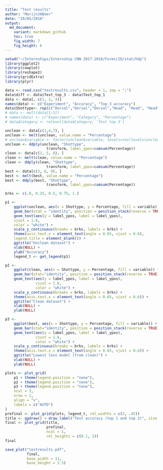 ```yaml
---
title: "Test results"
author: "MarijnJABoer"
date: "29/05/2018"
output:
  md_document:
    variant: markdown_github
    toc: true
    fig_width: 7
    fig_height: 6
---
```


```r
setwd("~/Internships/Internship CNN 2017-2018/FormicID/stat/hdp")
library(ggplot2)
library(cowplot)
library(reshape2)
library(gridExtra)
library(plyr)

```

```r
data <- read.csv("testresults.csv", header = 1, sep = ";")
data$diff <- data$Test_top_3 - data$Test_top_1
data <- data[, c(1, 2, 4)]
names(data) <- c("Experiment", "Accuracy", "Top 3 accuracy")
data$Shottype<- rep(c("Dorsal","Dorsal","Dorsal","Head", "Head", "Head", "Profile","Profile", "Profile"), times=1)
# data <- melt(data[1:3])
# names(data) <- c("Experiment", "Category", "Percentage")
# data$Category <- relevel(data$Category, 'Test top 3')

unclean <- data[c(1,4,7), ]
unclean <- melt(unclean, value.name = "Percentage")
# unclean$variable <- factor(unclean$variable, levels=rev(levels(unclean$variable)))
unclean <- ddply(unclean, "Shottype",
                   transform, label_ypos=cumsum(Percentage))
clean <- data[c(2, 5, 8), ]
clean <- melt(clean, value.name = "Percentage")
clean <- ddply(clean, "Shottype",
                   transform, label_ypos=cumsum(Percentage))
best <- data[c(3, 6, 9), ]
best <- melt(best, value.name = "Percentage")
best <- ddply(best, "Shottype",
                   transform, label_ypos=cumsum(Percentage))

```

```r
brks <- c(.0, 0.25, 0.5, 0.75, 1.)
```


```r
p1 <-
    ggplot(unclean, aes(x = Shottype, y = Percentage, fill = variable)) +
    geom_bar(stat = "identity", position = position_stack(reverse = TRUE)) +
    geom_text(aes(y = label_ypos, label = label_ypos),
    vjust = 1.6,
    color = "white") +
    scale_y_continuous(breaks = brks, labels = brks) +
    theme(axis.text.x = element_text(angle = 0.65, vjust = 0.6),
    legend.title = element_blank()) +
    ggtitle("Unclean dataset") +
    xlab(NULL) +
    ylab("Accuracy")
    legend_t <- get_legend(p1)
```
    
```r
p2 <-
    ggplot(clean, aes(x = Shottype, y = Percentage, fill = variable)) +
    geom_bar(stat="identity", position = position_stack(reverse = TRUE)) +
    geom_text(aes(y = label_ypos, label = label_ypos),
              vjust = 1.6,
              color = "white") +
    scale_y_continuous(breaks = brks, labels = brks) +
    theme(axis.text.x = element_text(angle = 0.65, vjust = 0.6)) +
    ggtitle("Clean dataset") +
    xlab(NULL) +
    ylab(NULL)
```

```r
p3 <-
    ggplot(best, aes(x = Shottype, y = Percentage, fill = variable)) +
    geom_bar(stat="identity", position = position_stack(reverse = TRUE)) +
    geom_text(aes(y = label_ypos, label = label_ypos),
              vjust = 1.6,
              color = "white") +
    scale_y_continuous(breaks = brks, labels = brks) +
    theme(axis.text.x = element_text(angle = 0.65, vjust = 0.6)) +
    ggtitle("Lowest loss model (from clean)") +
    xlab(NULL) +
    ylab(NULL)
```

```r
plots <- plot_grid(
    p1 + theme(legend.position = "none"),
    p2 + theme(legend.position = "none"),
    p3 + theme(legend.position = "none"),
    ncol = 3,
    nrow = 1,
    align = "v",
    labels = c("AUTO")
)
prefinal <- plot_grid(plots, legend_t, rel_widths = c(3, .45))
title <- ggdraw() + draw_label("Test accuracy (top 1 and top 3)", size = 18, fontface = 'bold')
final <- plot_grid(title,
                   prefinal,
                   ncol = 1,
                   rel_heights = c(0.1, 1))
final
```


```r
save_plot("testresults.pdf",
          final,
          base_width = 11,
          base_height = 3.5)
```

